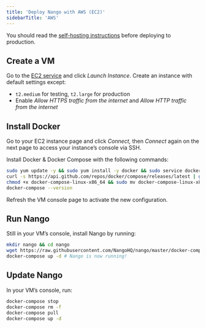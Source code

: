 ```yaml
---
title: 'Deploy Nango with AWS (EC2)'
sidebarTitle: 'AWS'
---
```


<Note>You should read the [self-hosting instructions](/use/self-hosting-instructions) before deploying to production.</Note>

## Create a VM[](#create-vm 'Direct link to Create a VM')

Go to the [EC2 service](https://console.aws.amazon.com/ec2/v2/home) and click
_Launch Instance_. Create an instance with default settings except:

-   `t2.medium` for testing, `t2.large` for production
-   Enable _Allow HTTPS traffic from the internet_ and _Allow HTTP traffic from
    the internet_

## Install Docker[](#install-docker 'Direct link to Install Docker')

Go to your EC2 instance page and click _Connect,_ then _Connect_ again on the
next page to access your instance’s console via SSH.

Install Docker & Docker Compose with the following commands:

```bash
sudo yum update -y && sudo yum install -y docker && sudo service docker start && sudo usermod -a -G docker $USER
curl -s https://api.github.com/repos/docker/compose/releases/latest | grep browser_download_url  | grep docker-compose-linux-x86_64 | cut -d '"' -f 4 | wget -qi -
chmod +x docker-compose-linux-x86_64 && sudo mv docker-compose-linux-x86_64 /usr/local/bin/docker-compose
docker-compose --version
```

<Note>Refresh the VM console page to activate the new configuration.</Note>

## Run Nango[](#run-nango 'Direct link to Run Nango')

Still in your VM’s console, install Nango by running:

```bash
mkdir nango && cd nango
wget https://raw.githubusercontent.com/NangoHQ/nango/master/docker-compose.yaml
docker-compose up -d # Nango is now running!
```

## Update Nango[](#update-nango 'Direct link to Update Nango')

In your VM’s console, run:

```bash
docker-compose stop
docker-compose rm -f
docker-compose pull
docker-compose up -d
```
